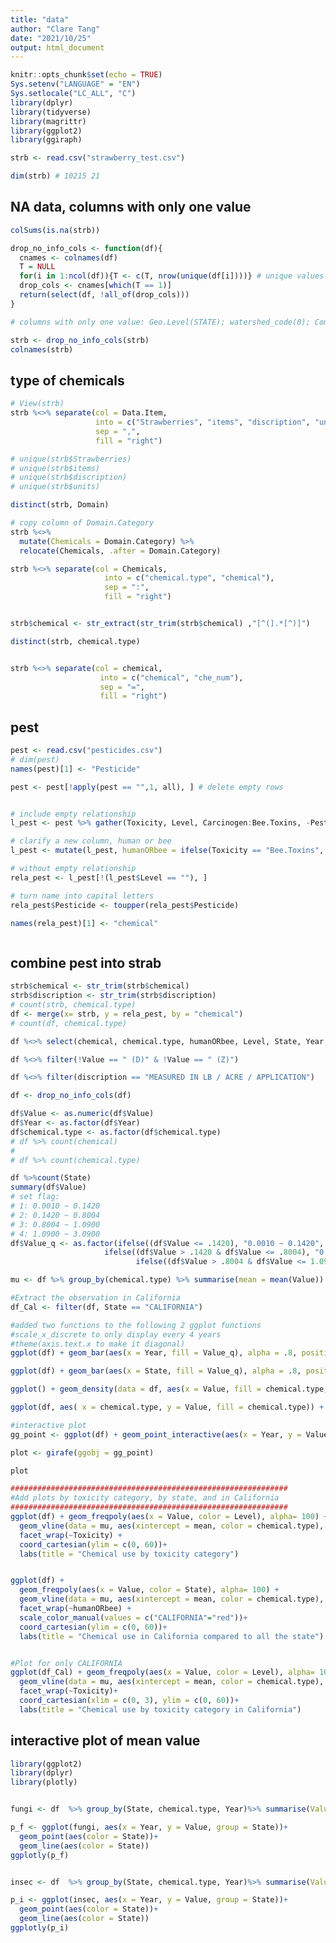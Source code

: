 ```yaml
---
title: "data"
author: "Clare Tang"
date: "2021/10/25"
output: html_document
---
```


```r
knitr::opts_chunk$set(echo = TRUE)
Sys.setenv("LANGUAGE" = "EN")
Sys.setlocale("LC_ALL", "C")
library(dplyr)
library(tidyverse)
library(magrittr)
library(ggplot2)
library(ggiraph)
```



```r

strb <- read.csv("strawberry_test.csv")

dim(strb) # 10215 21

```


## NA data, columns with only one value
```r

colSums(is.na(strb)) 

drop_no_info_cols <- function(df){
  cnames <- colnames(df)
  T = NULL
  for(i in 1:ncol(df)){T <- c(T, nrow(unique(df[i])))} # unique values of each column
  drop_cols <- cnames[which(T == 1)]
  return(select(df, !all_of(drop_cols)))
}

# columns with only one value: Geo.Level(STATE); watershed_code(0); Commodity(STRAWBERRIES)

strb <- drop_no_info_cols(strb)
colnames(strb)

```

## type of chemicals
```r
# View(strb)
strb %<>% separate(col = Data.Item, 
                   into = c("Strawberries", "items", "discription", "units"), 
                   sep = ",", 
                   fill = "right")

# unique(strb$Strawberries)
# unique(strb$items)
# unique(strb$discription)
# unique(strb$units) 

distinct(strb, Domain)

# copy column of Domain.Category
strb %<>% 
  mutate(Chemicals = Domain.Category) %>% 
  relocate(Chemicals, .after = Domain.Category)

strb %<>% separate(col = Chemicals,
                     into = c("chemical.type", "chemical"),
                     sep = ":",
                     fill = "right")


strb$chemical <- str_extract(str_trim(strb$chemical) ,"[^(].*[^)]")

distinct(strb, chemical.type)


strb %<>% separate(col = chemical, 
                    into = c("chemical", "che_num"), 
                    sep = "=", 
                    fill = "right")
```


## pest
```r

pest <- read.csv("pesticides.csv")
# dim(pest)
names(pest)[1] <- "Pesticide"

pest <- pest[!apply(pest == "",1, all), ] # delete empty rows


# include empty relationship
l_pest <- pest %>% gather(Toxicity, Level, Carcinogen:Bee.Toxins, -Pesticide)

# clarify a new column, human or bee
l_pest <- mutate(l_pest, humanORbee = ifelse(Toxicity == "Bee.Toxins", "Bee", "Human"))

# without empty relationship
rela_pest <- l_pest[!(l_pest$Level == ""), ]

# turn name into capital letters
rela_pest$Pesticide <- toupper(rela_pest$Pesticide)

names(rela_pest)[1] <- "chemical"



```

## combine pest into strab

```r

strb$chemical <- str_trim(strb$chemical)
strb$discription <- str_trim(strb$discription)
# count(strb, chemical.type)
df <- merge(x= strb, y = rela_pest, by = "chemical")
# count(df, chemical.type)

df %<>% select(chemical, chemical.type, humanORbee, Level, State, Year, discription, Value, Year,  Toxicity)

df %<>% filter(!Value == " (D)" & !Value == " (Z)")

df %<>% filter(discription == "MEASURED IN LB / ACRE / APPLICATION")

```

```r

df <- drop_no_info_cols(df)

df$Value <- as.numeric(df$Value)
df$Year <- as.factor(df$Year)
df$chemical.type <- as.factor(df$chemical.type)
# df %>% count(chemical)
# 
# df %>% count(chemical.type)

df %>%count(State)
summary(df$Value)
# set flag:
# 1: 0.0010 ~ 0.1420
# 2: 0.1420 ~ 0.8004
# 3: 0.8004 ~ 1.0900 
# 4: 1.0900 ~ 3.0900 
df$Value_q <- as.factor(ifelse((df$Value <= .1420), "0.0010 ~ 0.1420", 
                     ifelse((df$Value > .1420 & df$Value <= .8004), "0.1420 ~ 0.8004", 
                            ifelse((df$Value > .8004 & df$Value <= 1.0900), "0.8004 ~ 1.0900", "1.0900 ~ 3.0900" ))))

mu <- df %>% group_by(chemical.type) %>% summarise(mean = mean(Value))

#Extract the observation in California
df_Cal <- filter(df, State == "CALIFORNIA")

#added two functions to the following 2 ggplot functions
#scale_x_discrete to only display every 4 years
#theme(axis.text.x to make it diagonal)
ggplot(df) + geom_bar(aes(x = Year, fill = Value_q), alpha = .8, position = "fill") + facet_grid(~ chemical.type) +  scale_x_discrete(breaks=seq(1990, 2019, 4)) + theme(axis.text.x = element_text(angle = 45, vjust = 0.5, hjust=1))

ggplot(df) + geom_bar(aes(x = State, fill = Value_q), alpha = .8, position = "fill") + facet_grid(~ chemical.type) + theme(legend.position  = "bottom") + theme(axis.text.x = element_text(angle = 45, hjust=1))

ggplot() + geom_density(data = df, aes(x = Value, fill = chemical.type, color = chemical.type), alpha = .5) + geom_vline(data = mu, aes(xintercept = mean, color = chemical.type), linetype = "dashed", lwd = .8)

ggplot(df, aes( x = chemical.type, y = Value, fill = chemical.type)) + geom_violin(alpha = .5) + geom_boxplot(width=0.1) + stat_summary(fun=mean, geom="point", shape=1, size=2) + theme(legend.position  = "none")

#interactive plot 
gg_point <- ggplot(df) + geom_point_interactive(aes(x = Year, y = Value, color = State, tooltip = chemical, data_id = chemical)) 

plot <- girafe(ggobj = gg_point)

plot

##############################################################
#Add plots by toxicity category, by state, and in California
##############################################################
ggplot(df) + geom_freqpoly(aes(x = Value, color = Level), alpha= 100) + 
  geom_vline(data = mu, aes(xintercept = mean, color = chemical.type), linetype = "dashed", lwd = .8) + 
  facet_wrap(~Toxicity) +
  coord_cartesian(ylim = c(0, 60))+
  labs(title = "Chemical use by toxicity category")


ggplot(df) + 
  geom_freqpoly(aes(x = Value, color = State), alpha= 100) + 
  geom_vline(data = mu, aes(xintercept = mean, color = chemical.type), linetype = "dashed", lwd = .8) + 
  facet_wrap(~humanORbee) +
  scale_color_manual(values = c("CALIFORNIA"="red"))+
  coord_cartesian(ylim = c(0, 60))+
  labs(title = "Chemical use in California compared to all the state")


#Plot for only CALIFORNIA
ggplot(df_Cal) + geom_freqpoly(aes(x = Value, color = Level), alpha= 100) + 
  geom_vline(data = mu, aes(xintercept = mean, color = chemical.type), linetype = "dashed", lwd = .8) + 
  facet_wrap(~Toxicity)+
  coord_cartesian(xlim = c(0, 3), ylim = c(0, 60))+
  labs(title = "Chemical use by toxicity category in California")

```


## interactive plot of mean value
```r


library(ggplot2)
library(dplyr)
library(plotly)


fungi <- df  %>% group_by(State, chemical.type, Year)%>% summarise(Value = mean(Value)) %>% filter(chemical.type == "CHEMICAL, FUNGICIDE")

p_f <- ggplot(fungi, aes(x = Year, y = Value, group = State))+
  geom_point(aes(color = State))+
  geom_line(aes(color = State))
ggplotly(p_f)


insec <- df  %>% group_by(State, chemical.type, Year)%>% summarise(Value = mean(Value)) %>% filter(chemical.type == "CHEMICAL, INSECTICIDE")

p_i <- ggplot(insec, aes(x = Year, y = Value, group = State))+
  geom_point(aes(color = State))+
  geom_line(aes(color = State))
ggplotly(p_i)


```










